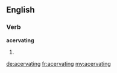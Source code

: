 ==English==

===Verb===
'''acervating'''

# {{present participle of|[[acervate]]}}

[[de:acervating]]
[[fr:acervating]]
[[my:acervating]]